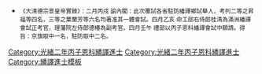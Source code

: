 {{Navbox
|name =光緒二年丙子恩科繙譯進士金榜
|title =光緒二年丙子恩科（[[1876年]]）繙譯進士金榜
|titlestyle = background-color:#FFD700;
|image =
|style = width:100%;text-align:center; 
|groupstyle = text-align:center; background-color:#FFD700;
|liststyle = text-align:center;
|state = {{{state<includeonly>|collapsed</includeonly>}}}
|group1 = 京旗<br>共1名
|list1 = [[英文 (繙譯進士)|英文]]

|group2 = 駐防<br>共2名
|list2 = [[達信 (繙譯進士)|達信]]（荊州）- [[祥成 (光緒二年丙子恩科繙譯進士)|祥成]]（成都駐防鑲藍旗滿洲）

|belowstyle = text-align: center; background-color:#FFD700;
|below='''前一科：[[Template:同治十三年甲戌科繙譯進士金榜|同治十三年甲戌科]]　'''·'''　後一科：[[Template:光緒三年丁丑科繙譯進士金榜|光緒三年丁丑科]]'''<br>'''同科進士：[[Template:光緒二年丙子恩科殿試金榜|光緒二年丙子文恩科]]、[[Template:光緒二年丙子恩科武殿試金榜|光緒二年丙子武恩科]]'''
}}
[[Category:光緒二年丙子恩科繙譯進士]]
<noinclude>[[Category:光緒二年丙子恩科繙譯進士]][[Category:繙譯進士模板]]{{DEFAULTSORT:*}}
*<small>《大清德宗景皇帝實錄》：二月丙戌     諭內閣：此次覆試各省駐防繙譯鄉試舉人，考列二等之昇福等四名，三等之葉蘭芳等六名均著准其一體會試。四月乙亥    命工部右侍郎桂清為滿洲繙譯會試正考官，理藩院左侍郎德椿為副考官。四月壬午   禮部以丙子恩科繙譯會試中額請。得旨：京旗取中一名，駐防取中二名。</small></noinclude>